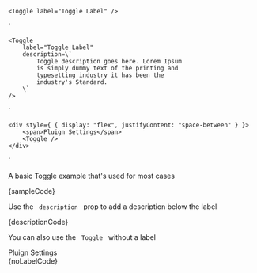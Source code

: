 


    <Toggle label="Toggle Label" />
`

    <Toggle
        label="Toggle Label"
        description=\`
            Toggle description goes here. Lorem Ipsum
            is simply dummy text of the printing and
            typesetting industry it has been the
            industry's Standard.
        \`
    />

`

    <div style={ { display: "flex", justifyContent: "space-between" } }>
        <span>Pluign Settings</span>
        <Toggle />
    </div>
`

<Section contained={true} style={{ paddingTop: 30 }}>
	<p>A basic Toggle example that's used for most cases</p>
	<Preview wrapper={true}>
		<Toggle label="Toggle Label" />
	</Preview>
	<Snippet language="js">{sampleCode}</Snippet>
</Section>

<Section title="Description" contained={true} style={{ paddingTop: 30 }}>
	<p>Use the <Code small={true}> description </Code> prop to add a description below the label </p>
	<Preview wrapper={true}>
		<Toggle label="Toggle Label" description="Toggle description goes here. Lorem Ipsum is simply dummy text of the printing and typesetting industry it has been the industry's Standard."/>
	</Preview>
	<Snippet language="js">{descriptionCode}</Snippet>
</Section>

<Section title="Without a label" contained={true} style={{ paddingTop: 30 }}>
	<p>You can also use the <Code small={true}> Toggle </Code> without a label </p>
	<Preview wrapper={true}>
		<div style={ { display: "flex", justifyContent: "space-between" } }>
			<span>Pluign Settings</span>
			<Toggle />
		</div>
	</Preview>
	<Snippet language="js">{noLabelCode}</Snippet>
</Section>
